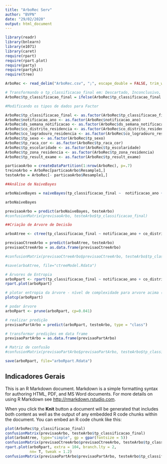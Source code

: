 ```yaml
---
title: "ArboRec Serv"
author: "BVPN"
date: "29/02/2020"
output: html_document
---
```


```r
library(readr)
library(bnlearn)
library(e1071)
library(caret)
require(rpart)
require(rpart.plot)
require(party)
require(partykit)
require(tree)

ArboRec <- read_delim("ArboRec.csv", ";", escape_double = FALSE, trim_ws = TRUE)

# Transformando o tp_classificacao_final em: Descartado, Inconclusivo, Dengue
ArboRec$tp_classificacao_final = ifelse(ArboRec$tp_classificacao_final == 5, 'Descartado', ifelse(ArboRec$tp_classificacao_final == 8, 'Inconclusivo', 'Dengue'))

#Modificando os tipos de dados para Factor

ArboRec$tp_classificacao_final <- as.factor(ArboRec$tp_classificacao_final)
ArboRec$notificacao_ano <- as.factor(ArboRec$notificacao_ano)
ArboRec$ds_semana_notificacao <- as.factor(ArboRec$ds_semana_notificacao)
ArboRec$co_distrito_residencia <- as.factor(ArboRec$co_distrito_residencia)
ArboRec$co_logradouro_residencia <- as.factor(ArboRec$co_logradouro_residencia)
ArboRec$tp_sexo <- as.factor(ArboRec$tp_sexo)
ArboRec$tp_raca_cor <- as.factor(ArboRec$tp_raca_cor)
ArboRec$tp_escolaridade <- as.factor(ArboRec$tp_escolaridade)
ArboRec$tp_zona_residencia <- as.factor(ArboRec$tp_zona_residencia)
ArboRec$tp_result_exame <- as.factor(ArboRec$tp_result_exame)

particaoArbo = createDataPartition(1:nrow(ArboRec), p=.7) 
treinoArbo = ArboRec[particaoArbo$Resample1,] 
testeArbo = ArboRec[- particaoArbo$Resample1,] 

##Análise de NaiveBayes

arboNaiveBayes = naiveBayes(tp_classificacao_final ~  notificacao_ano + ds_semana_notificacao + no_bairro_residencia + co_distrito_residencia + tp_sexo + tp_raca_cor + tp_escolaridade + tp_zona_residencia + tp_result_exame, treinoArbo)

arboNaiveBayes

previsaoArbo = predict(arboNaiveBayes, testeArbo) 
#confusionMatrix(previsaoArbo, testeArbo$tp_classificacao_final)

##Criação de Arvore de Decisão

arboAtree <- ctree(tp_classificacao_final ~ notificacao_ano + co_distrito_residencia + tp_result_exame, treinoArbo)

previsaoCtreeArbo = predict(arboAtree, testeArbo)
previsaoCtreeArbo = as.data.frame(previsaoCtreeArbo)

#confusionMatrix(previsaoCtreeArbo$previsaoCtreeArbo, testeArbo$tp_classificacao_final)

#save(arboAtree, file="ctreeModel.Rdata")

# Árvores de Entropia
arboRpart <- rpart(tp_classificacao_final ~ notificacao_ano + co_distrito_residencia + tp_raca_cor + tp_escolaridade + tp_zona_residencia, treinoArbo) # criar árvore
rpart.plot(arboRpart)

# plotar entropia da árvore - nível de complexidade para arvore acima (evolução)
plotcp(arboRpart) 

# podar árvore
arboRpart <- prune(arboRpart, cp=0.041) 

# realizar predição
previsaoPartArbo = predict(arboRpart, testeArbo, type = "class")

# transformar predições em data frame
previsaoPartArbo = as.data.frame(previsaoPartArbo)

# Matriz de confusão
#confusionMatrix(previsaoPartArbo$previsaoPartArbo, testeArbo$tp_classificacao_final)

save(arboRpart, file="arboRpart.Rdata")

```

## Indicadores Gerais

This is an R Markdown document. Markdown is a simple formatting syntax for authoring HTML, PDF, and MS Word documents. For more details on using R Markdown see <http://rmarkdown.rstudio.com>.

When you click the **Knit** button a document will be generated that includes both content as well as the output of any embedded R code chunks within the document. You can embed an R code chunk like this:

```r

plot(ArboRec$tp_classificacao_final)
confusionMatrix(previsaoArbo, testeArbo$tp_classificacao_final)
plot(arboAtree, type="simple", gp = gpar(fontsize = 5))
confusionMatrix(previsaoCtreeArbo$previsaoCtreeArbo, testeArbo$tp_classificacao_final)
rpart.plot(arboRpart, extra = 104, branch.lty = 2,
           nn= T, tweak = 1.2)
confusionMatrix(previsaoPartArbo$previsaoPartArbo, testeArbo$tp_classificacao_final)


```
